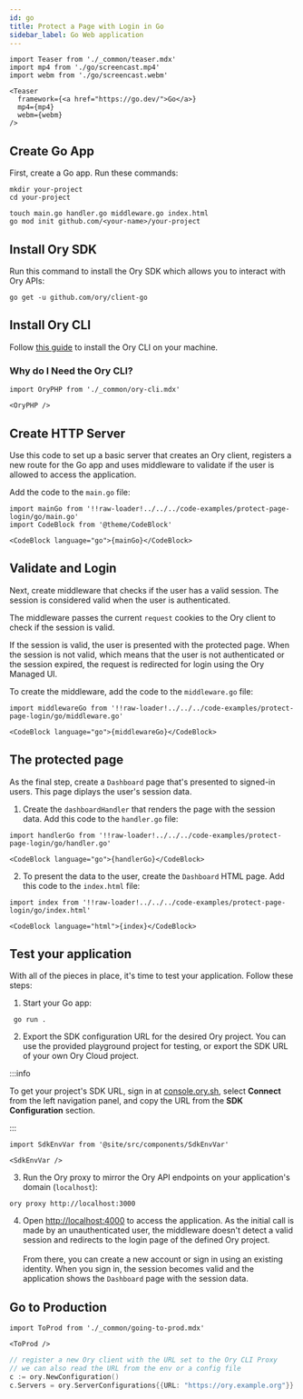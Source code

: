 ```yaml
---
id: go
title: Protect a Page with Login in Go
sidebar_label: Go Web application
---
```


```mdx-code-block
import Teaser from './_common/teaser.mdx'
import mp4 from './go/screencast.mp4'
import webm from './go/screencast.webm'

<Teaser
  framework={<a href="https://go.dev/">Go</a>}
  mp4={mp4}
  webm={webm}
/>
```

## Create Go App

First, create a Go app. Run these commands:

```shell-session
mkdir your-project
cd your-project

touch main.go handler.go middleware.go index.html
go mod init github.com/<your-name>/your-project
```

## Install Ory SDK

Run this command to install the Ory SDK which allows you to interact with Ory
APIs:

```shell-session
go get -u github.com/ory/client-go
```

## Install Ory CLI

Follow [this guide](../cli/01_installation.mdx) to install the Ory CLI on your
machine.

### Why do I Need the Ory CLI?

```mdx-code-block
import OryPHP from './_common/ory-cli.mdx'

<OryPHP />
```

## Create HTTP Server

Use this code to set up a basic server that creates an Ory client, registers a
new route for the Go app and uses middleware to validate if the user is allowed
to access the application.

Add the code to the `main.go` file:

```mdx-code-block title="main.go"
import mainGo from '!!raw-loader!../../../code-examples/protect-page-login/go/main.go'
import CodeBlock from '@theme/CodeBlock'

<CodeBlock language="go">{mainGo}</CodeBlock>
```

## Validate and Login

Next, create middleware that checks if the user has a valid session. The session
is considered valid when the user is authenticated.

The middleware passes the current `request` cookies to the Ory client to check
if the session is valid.

If the session is valid, the user is presented with the protected page. When the
session is not valid, which means that the user is not authenticated or the
session expired, the request is redirected for login using the Ory Managed UI.

To create the middleware, add the code to the `middleware.go` file:

```mdx-code-block title="middleware.go"
import middlewareGo from '!!raw-loader!../../../code-examples/protect-page-login/go/middleware.go'

<CodeBlock language="go">{middlewareGo}</CodeBlock>
```

## The protected page

As the final step, create a `Dashboard` page that's presented to signed-in
users. This page diplays the user's session data.

1. Create the `dashboardHandler` that renders the page with the session data.
   Add this code to the `handler.go` file:

```mdx-code-block title="handler.go"
import handlerGo from '!!raw-loader!../../../code-examples/protect-page-login/go/handler.go'

<CodeBlock language="go">{handlerGo}</CodeBlock>
```

2. To present the data to the user, create the `Dashboard` HTML page. Add this
   code to the `index.html` file:

```mdx-code-block title="index.html"
import index from '!!raw-loader!../../../code-examples/protect-page-login/go/index.html'

<CodeBlock language="html">{index}</CodeBlock>
```

## Test your application

With all of the pieces in place, it's time to test your application. Follow
these steps:

1. Start your Go app:

```shell-session
 go run .
```

2. Export the SDK configuration URL for the desired Ory project. You can use the
   provided playground project for testing, or export the SDK URL of your own
   Ory Cloud project.

:::info

To get your project's SDK URL, sign in at
[console.ory.sh](https://console.ory.sh/), select **Connect** from the left
navigation panel, and copy the URL from the **SDK Configuration** section.

:::

```mdx-code-block
import SdkEnvVar from '@site/src/components/SdkEnvVar'

<SdkEnvVar />
```

3. Run the Ory proxy to mirror the Ory API endpoints on your application's
   domain (`localhost`):

```shell-session
ory proxy http://localhost:3000
```

4. Open [http://localhost:4000](http://localhost:4000) to access the
   application. As the initial call is made by an unauthenticated user, the
   middleware doesn't detect a valid session and redirects to the login page of
   the defined Ory project. <br/> <br/> From there, you can create a new account
   or sign in using an existing identity. When you sign in, the session becomes
   valid and the application shows the `Dashboard` page with the session data.

## Go to Production

```mdx-code-block
import ToProd from './_common/going-to-prod.mdx'

<ToProd />
```

```go
// register a new Ory client with the URL set to the Ory CLI Proxy
// we can also read the URL from the env or a config file
c := ory.NewConfiguration()
c.Servers = ory.ServerConfigurations{{URL: "https://ory.example.org"}}
```
